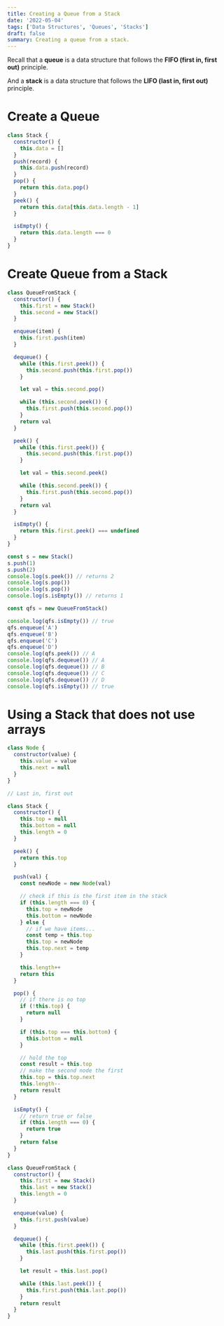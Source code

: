 ```yaml
---
title: Creating a Queue from a Stack
date: '2022-05-04'
tags: ['Data Structures', 'Queues', 'Stacks']
draft: false
summary: Creating a queue from a stack.
---
```


<TOCInline toc={props.toc} toHeading={3} indentDepth={3} />

Recall that a **queue** is a data structure that follows the **FIFO (first in, first out)** principle.

And a **stack** is a data structure that follows the **LIFO (last in, first out)** principle.

# Create a Queue

```js
class Stack {
  constructor() {
    this.data = []
  }
  push(record) {
    this.data.push(record)
  }
  pop() {
    return this.data.pop()
  }
  peek() {
    return this.data[this.data.length - 1]
  }

  isEmpty() {
    return this.data.length === 0
  }
}
```

# Create Queue from a Stack

```js
class QueueFromStack {
  constructor() {
    this.first = new Stack()
    this.second = new Stack()
  }

  enqueue(item) {
    this.first.push(item)
  }

  dequeue() {
    while (this.first.peek()) {
      this.second.push(this.first.pop())
    }

    let val = this.second.pop()

    while (this.second.peek()) {
      this.first.push(this.second.pop())
    }
    return val
  }

  peek() {
    while (this.first.peek()) {
      this.second.push(this.first.pop())
    }

    let val = this.second.peek()

    while (this.second.peek()) {
      this.first.push(this.second.pop())
    }
    return val
  }

  isEmpty() {
    return this.first.peek() === undefined
  }
}

const s = new Stack()
s.push(1)
s.push(2)
console.log(s.peek()) // returns 2
console.log(s.pop())
console.log(s.pop())
console.log(s.isEmpty()) // returns 1

const qfs = new QueueFromStack()

console.log(qfs.isEmpty()) // true
qfs.enqueue('A')
qfs.enqueue('B')
qfs.enqueue('C')
qfs.enqueue('D')
console.log(qfs.peek()) // A
console.log(qfs.dequeue()) // A
console.log(qfs.dequeue()) // B
console.log(qfs.dequeue()) // C
console.log(qfs.dequeue()) // D
console.log(qfs.isEmpty()) // true
```

# Using a Stack that does not use arrays

```js
class Node {
  constructor(value) {
    this.value = value
    this.next = null
  }
}

// Last in, first out

class Stack {
  constructor() {
    this.top = null
    this.bottom = null
    this.length = 0
  }

  peek() {
    return this.top
  }

  push(val) {
    const newNode = new Node(val)

    // check if this is the first item in the stack
    if (this.length === 0) {
      this.top = newNode
      this.bottom = newNode
    } else {
      // if we have items...
      const temp = this.top
      this.top = newNode
      this.top.next = temp
    }

    this.length++
    return this
  }

  pop() {
    // if there is no top
    if (!this.top) {
      return null
    }

    if (this.top === this.bottom) {
      this.bottom = null
    }

    // hold the top
    const result = this.top
    // make the second node the first
    this.top = this.top.next
    this.length--
    return result
  }

  isEmpty() {
    // return true or false
    if (this.length === 0) {
      return true
    }
    return false
  }
}

class QueueFromStack {
  constructor() {
    this.first = new Stack()
    this.last = new Stack()
    this.length = 0
  }

  enqueue(value) {
    this.first.push(value)
  }

  dequeue() {
    while (this.first.peek()) {
      this.last.push(this.first.pop())
    }

    let result = this.last.pop()

    while (this.last.peek()) {
      this.first.push(this.last.pop())
    }
    return result
  }
}
```
